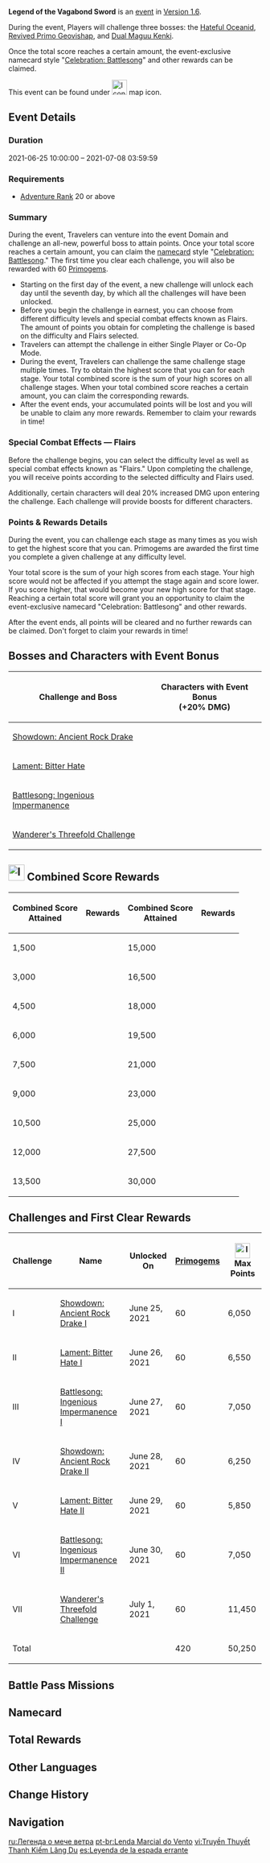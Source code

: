 {{EventTabs
|story = 0
}}
{{Event
|name              = Legend of the Vagabond Sword
|image             = Legend of the Vagabond Sword.png
|type              = In-Game
|type2             = Co-Op
|time_known        = yes
|time_start        = 2021-06-25 10:00:00
|time_end          = 2021-07-08 03:59:59
|link              = https://www.hoyolab.com/article/475605
|link2             = https://genshin.hoyoverse.com/en/news/detail/13588
}}
{{Domain Infobox
|type         = Event
|image        = Domain Legend of the Vagabond Sword.png
|description  = '''Showdown: Ancient Rock Drake I'''<br />Challenge a Revived Primo Geovishap that constantly changes Elemental Type.<br />Even in its long dreams, it would constantly draw energy from the ley lines, perhaps waiting for the day to come when it could rise to meet the sun once more and unleash its long-festering fury, shattering rocks and tearing mountains asunder.
<hr />'''Lament: Bitter Hate I'''<br />Challenge the Hateful Oceanid, which now shows its true face to its foes.<br />Having lost its territory and with no access to tranquil waters, the Oceanid writhes in endless grief, longing for all living things to hear the song of the waves and to at last taste the bitterness of tears...
<hr />'''Battlesong: Ingenious Impermanence I'''<br />Challenge the Dual Maguu Kenki: Lone Gale and Galloping Frost.<br />A pair of mysterious puppets lost in the endless process of honing their combat skills finally meet a fearless wanderer in the depths of the world.<br />Their mechanical bodies and hearts may keep them alive for a thousand years or more, but how many worthy foes can they meet in that time, and how many legendary battles will they fight?
<hr />'''Showdown: Ancient Rock Drake II'''<br />Challenge a Revived Primo Geovishap that constantly changes Elemental Type.
<hr />'''Lament: Bitter Hate II'''<br />Challenge the Hateful Oceanid, which now shows its true face to its foes.
<hr />'''Battlesong: Ingenious Impermanence II'''<br />Challenge the Dual Maguu Kenki: Lone Gale and Galloping Frost.
<hr />'''Wanderer's Threefold Challenge'''<br />Challenge the Hateful Oceanid, the Revived Primo Geovishap, and the Dual Maguu Kenki each in turn!<br />There is such a thing as "the rule of three": Good omens must appear three times for good fortune to follow, a true victory requires winning three rounds in succession, and of course, it's good manners to bow thrice at curtain call.
|subarea      = Yaoguang Shoal
|area         = Qiongji Estuary
|region       = Liyue
|requiredAR   = 20
}}
{{Description|The gate to an unknown domain has opened, and within it await powerful, heretofore unseen foes.<br />Draw your sword and enact your legend with the fearless spirit of a wandering warrior!}}

'''Legend of the Vagabond Sword''' is an [[event]] in [[Version 1.6]].

During the event, Players will challenge three bosses: the [[Hateful Oceanid]], [[Revived Primo Geovishap]], and [[Dual Maguu Kenki]].

Once the total score reaches a certain amount, the event-exclusive namecard style "[[Celebration: Battlesong]]" and other rewards can be claimed.

This event can be found under [[File:Icon Legend of the Vagabond Sword.svg|30x30px]] map icon.

==Event Details==
===Duration===
2021-06-25 10:00:00 – 2021-07-08 03:59:59

===Requirements===
* [[Adventure Rank]] 20 or above

===Summary===
During the event, Travelers can venture into the event Domain and challenge an all-new, powerful boss to attain points. Once your total score reaches a certain amount, you can claim the [[namecard]] style "[[Celebration: Battlesong]]." The first time you clear each challenge, you will also be rewarded with 60 [[Primogems]].
* Starting on the first day of the event, a new challenge will unlock each day until the seventh day, by which all the challenges will have been unlocked.
* Before you begin the challenge in earnest, you can choose from different difficulty levels and special combat effects known as Flairs. The amount of points you obtain for completing the challenge is based on the difficulty and Flairs selected.
* Travelers can attempt the challenge in either Single Player or Co-Op Mode.
* During the event, Travelers can challenge the same challenge stage multiple times. Try to obtain the highest score that you can for each stage. Your total combined score is the sum of your high scores on all challenge stages. When your total combined score reaches a certain amount, you can claim the corresponding rewards.
* After the event ends, your accumulated points will be lost and you will be unable to claim any more rewards. Remember to claim your rewards in time!

===Special Combat Effects &mdash; Flairs===
Before the challenge begins, you can select the difficulty level as well as special combat effects known as "Flairs." Upon completing the challenge, you will receive points according to the selected difficulty and Flairs used.

Additionally, certain characters will deal 20% increased DMG upon entering the challenge. Each challenge will provide boosts for different characters.

===Points & Rewards Details===
During the event, you can challenge each stage as many times as you wish to get the highest score that you can. Primogems are awarded the first time you complete a given challenge at any difficulty level.

Your total score is the sum of your high scores from each stage. Your high score would not be affected if you attempt the stage again and score lower. If you score higher, that would become your new high score for that stage. Reaching a certain total score will grant you an opportunity to claim the event-exclusive namecard "Celebration: Battlesong" and other rewards.

After the event ends, all points will be cleared and no further rewards can be claimed. Don't forget to claim your rewards in time!

{{clr}}
==Bosses and Characters with Event Bonus==
{{Description|Immensely powerful foes await within the depths of this domain. Approach them without fear with a drawn sword and a heart ready to do battle.}}

{| class="wikitable" style="text-align: center"
!Challenge and Boss
!Characters with Event Bonus<br />(+20% DMG)
|-
|[[Legend of the Vagabond Sword/Showdown: Ancient Rock Drake|Showdown: Ancient Rock Drake]]<br />{{Enemies|Revived Primo Geovishap}}
|{{Card|Kazuha}}{{Card|Zhongli}}{{Card|Noelle}}{{Card|Diona}}
|-
|[[Legend of the Vagabond Sword/Lament: Bitter Hate|Lament: Bitter Hate]]<br />{{Enemies|Hateful Oceanid}}
|{{Card|Eula}}{{Card|Klee}}{{Card|Rosaria}}{{Card|Yanfei}}
|-
|[[Legend of the Vagabond Sword/Battlesong: Ingenious Impermanence|Battlesong: Ingenious Impermanence]]<br />{{Enemies|Maguu Kenki: Lone Gale,Maguu Kenki: Galloping Frost}}
|{{Card|Tartaglia}}{{Card|Keqing}}{{Card|Bennett}}{{Card|Fischl}}
|-
|[[Legend of the Vagabond Sword/Wanderer's Threefold Challenge|Wanderer's Threefold Challenge]]<br />{{Enemies|Hateful Oceanid,Revived Primo Geovishap,Maguu Kenki: Lone Gale,Maguu Kenki: Galloping Frost}}
|{{Card|Kazuha}}{{Card|Klee}}{{Card|Sucrose}}{{Card|Razor}}
|}

==[[File:Icon Legend of the Vagabond Sword Score.png|32px]] Combined Score Rewards==
{| class="article-table tdc1 tdc3"
! style="text-align: center" | Combined Score<br />Attained
! style="text-align: center" | Rewards
! style="text-align: center" | Combined Score<br />Attained
! style="text-align: center" | Rewards
|-
|1,500
|{{Card|Mora|20,000}}{{Card|Guide to Freedom|2}}
|15,000
|{{Card|Mora|20,000}}{{Card|Hero's Wit|4}}
|-
|3,000
|{{Card|Mora|20,000}}{{Card|Guide to Resistance|2}}
|16,500
|{{Card|Mora|20,000}}{{Card|Hero's Wit|4}}
|-
|4,500
|{{Card|Mora|20,000}}{{Card|Guide to Ballad|2}}
|18,000
|{{Card|Mora|20,000}}{{Card|Hero's Wit|4}}
|-
|6,000
|{{Card|Mora|20,000}}{{Card|Guide to Prosperity|2}}
|19,500
|{{Card|Mora|20,000}}{{Card|Hero's Wit|4}}
|-
|7,500
|{{Card|Mora|20,000}}{{Card|Guide to Diligence|2}}
|21,000
|{{Card|Mora|20,000}}{{Card|Hero's Wit|4}}{{Card|Celebration: Battlesong|1|rarity=4}}
|-
|9,000
|{{Card|Mora|20,000}}{{Card|Guide to Gold|2}}
|23,000
|{{Card|Mora|20,000}}{{Card|Mystic Enhancement Ore|8}}
|-
|10,500
|{{Card|Mora|20,000}}{{Card|Hero's Wit|4}}
|25,000
|{{Card|Mora|20,000}}{{Card|Mystic Enhancement Ore|8}}
|-
|12,000
|{{Card|Mora|20,000}}{{Card|Hero's Wit|4}}
|27,500
|{{Card|Mora|20,000}}{{Card|Mystic Enhancement Ore|8}}
|-
|13,500
|{{Card|Mora|20,000}}{{Card|Hero's Wit|4}}
|30,000
|{{Card|Mora|20,000}}{{Card|Mystic Enhancement Ore|8}}
|}

==Challenges and First Clear Rewards==
{| class="wikitable tdl2" style="text-align: center"
!Challenge
!Name
!Unlocked On
!{{Icon/Primogem}} [[Primogems]]
![[File:Icon Legend of the Vagabond Sword Score.png|30px]] Max Points
|-
|I
|[[Legend of the Vagabond Sword/Showdown: Ancient Rock Drake#Showdown: Ancient Rock Drake I|Showdown: Ancient Rock Drake I]]
|June 25, 2021
|60
|6,050
|-
|II
|[[Legend of the Vagabond Sword/Lament: Bitter Hate#Lament: Bitter Hate I|Lament: Bitter Hate I]]
|June 26, 2021
|60
|6,550
|-
|III
|[[Legend of the Vagabond Sword/Battlesong: Ingenious Impermanence#Battlesong: Ingenious Impermanence I|Battlesong: Ingenious Impermanence I]]
|June 27, 2021
|60
|7,050
|-
|IV
|[[Legend of the Vagabond Sword/Showdown: Ancient Rock Drake#Showdown: Ancient Rock Drake II|Showdown: Ancient Rock Drake II]]
|June 28, 2021
|60
|6,250
|-
|V
|[[Legend of the Vagabond Sword/Lament: Bitter Hate#Lament: Bitter Hate II|Lament: Bitter Hate II]]
|June 29, 2021
|60
|5,850
|-
|VI
|[[Legend of the Vagabond Sword/Battlesong: Ingenious Impermanence#Battlesong: Ingenious Impermanence II|Battlesong: Ingenious Impermanence II]]
|June 30, 2021
|60
|7,050
|-
|VII
|[[Legend of the Vagabond Sword/Wanderer's Threefold Challenge|Wanderer's Threefold Challenge]]
|July 1, 2021
|60
|11,450
|-
! colspan="3" |Total
! 420
! 50,250
|}

==Battle Pass Missions==
{{Battle Pass Missions
|name     = Marine Hues
|mission1 = {{Color|[Event]}} Accrue 15,000 points in "Legend of the Vagabond Sword"
|exp1     = 2,250
}}

==Namecard==
{{Namecard|Celebration: Battlesong}}

==Total Rewards==
{{Event Rewards
|Primogem = 420
|Mora = 360,000
|Hero's Wit = 24
|Mystic Enhancement Ore = 32
|Celebration: Battlesong = 1
|Guide to Freedom = 4
|Guide to Resistance = 4
|Guide to Ballad = 4
|Guide to Prosperity = 4
|Guide to Diligence = 4
|Guide to Gold = 4
|sort = Primogem,Mora,Hero's Wit,Mystic Enhancement Ore,Celebration: Battlesong,Guide to Freedom,Guide to Resistance,Guide to Ballad,Guide to Prosperity,Guide to Diligence,Guide to Gold
}}

==Other Languages==
{{Other Languages
|en      = Legend of the Vagabond Sword
|zhs     = 风来人剑斗绮谭
|zhs_rm  = Fēng Lái Rén Jiàn Dòu Qǐtán
|zht     = 風來人劍鬥綺譚
|zht_rm  = Fēng Lái Rén Jiàn Dòu Qǐtán
|zh_tl   = 
|ja      = 風来の剣闘奇譚
|ja_rm   = Fuurai no Kentou Kitan
|ja_tl   = Mysterious Tale of the Vagabond Gladiator
|ko      = 바람 타고 온 검투 전설
|ko_rm   = Baram Tago On Geomtu Jeonseol
|ko_tl   = Wind-Blown Gladiatorial Legend
|es      = Leyenda de la espada errante
|es_tl   = Legend of the Wandering Sword
|fr      = Légende martiale du vent
|fr_tl   = War Legend of the Wind
|ru      = Легенда о мече ветра
|ru_tl   = Legend of the Wind Sword
|th      = ตำนานการต่อสู้แห่งสายลม
|th_rm   = Tamnan Kan Tosu Haeng Sailom
|th_tl   = Legend of the Combat of Wind
|vi      = Truyền Thuyết Thanh Kiếm Lãng Du
|vi_tl   = 
|de      = Kampflegenden des Windes
|de_tl   = Combat Legends of the Wind
|id      = Legenda Pedang Pengembara
|id_tl   = Legend of the Vagabond Sword
|pt      = Lenda Marcial do Vento
|pt_tl   = 
}}

==Change History==
{{Change History|1.6}}

==Navigation==
{{Domain Navbox|Temporary}}

[[ru:Легенда о мече ветра]]
[[pt-br:Lenda Marcial do Vento]]
[[vi:Truyền Thuyết Thanh Kiếm Lãng Du]]
[[es:Leyenda de la espada errante]]